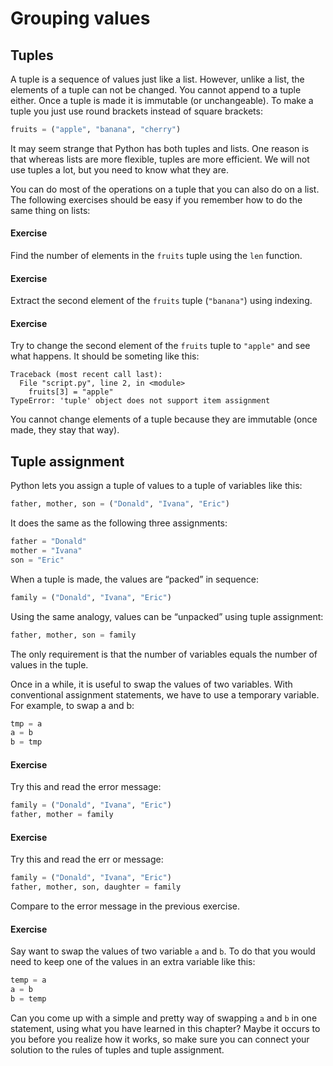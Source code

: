 # Grouping values  {#sec-tuples}

## Tuples {.unnumbered}

A tuple is a sequence of values just like a list. However, unlike a list, the elements of a tuple can not be changed. You cannot append to a tuple either. Once a tuple is made it is immutable (or unchangeable). To make a tuple you just use round brackets instead of square brackets:

```python
fruits = ("apple", "banana", "cherry")
```

It may seem strange that Python has both tuples and lists. One reason is that whereas lists are more flexible, tuples are more efficient. We will not use tuples a lot, but you need to know what they are.

You can do most of the operations on a tuple that you can also do on a list. The following exercises should be easy if you remember how to do the same thing on lists:

#### Exercise
Find the number of elements in the `fruits` tuple using the `len` function.

#### Exercise
Extract the second element of the `fruits` tuple (`"banana"`) using indexing.

#### Exercise
Try to change the second element of the `fruits` tuple to `"apple"` and see what happens. It should be someting like this:

```
Traceback (most recent call last):
  File "script.py", line 2, in <module>
    fruits[3] = "apple"
TypeError: 'tuple' object does not support item assignment
```

You cannot change elements of a tuple because they are immutable (once made, they stay that way).

## Tuple assignment {.unnumbered}

Python lets you assign a tuple of values to a tuple of variables like this:

```python
father, mother, son = ("Donald", "Ivana", "Eric")
```

It does the same as the following three assignments:

```python
father = "Donald"
mother = "Ivana"
son = "Eric"
```

When a tuple is made, the values are "packed" in sequence:

```python
family = ("Donald", "Ivana", "Eric")
```

Using the same analogy, values can be "unpacked" using tuple assignment:

```python
father, mother, son = family
```

The only requirement is that the number of variables equals the number of values in the tuple.

Once in a while, it is useful to swap the values of two variables. With conventional assignment statements, we have to use a temporary variable. For example, to swap a and b:

```python
tmp = a
a = b
b = tmp
```


#### Exercise

Try this and read the error message:

```python
family = ("Donald", "Ivana", "Eric")
father, mother = family
```

#### Exercise

Try this and read the err or message:

```python
family = ("Donald", "Ivana", "Eric")
father, mother, son, daughter = family
```

Compare to the error message in the previous exercise.

#### Exercise

Say want to swap the values of two variable `a` and `b`. To do that you would need to keep one of the values in an extra variable like this:

```python
temp = a
a = b
b = temp
```

Can you come up with a simple and pretty way of swapping `a` and `b` in one statement, using what you have learned in this chapter? Maybe it occurs to you before you realize how it works, so make sure you can connect your solution to the rules of tuples and tuple assignment.


<!-- TODO: Find annother example than Donald Trump -->
